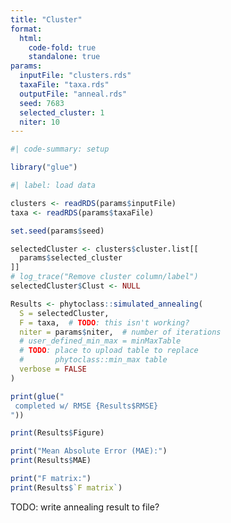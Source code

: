 ```yaml
---
title: "Cluster"
format:
  html:
    code-fold: true
    standalone: true
params:
  inputFile: "clusters.rds"
  taxaFile: "taxa.rds"
  outputFile: "anneal.rds"
  seed: 7683
  selected_cluster: 1
  niter: 10
---
```


```R
#| code-summary: setup

library("glue")
```

```R
#| label: load data

clusters <- readRDS(params$inputFile)
taxa <- readRDS(params$taxaFile)
```

```R
set.seed(params$seed)

selectedCluster <- clusters$cluster.list[[
  params$selected_cluster
]]
# log_trace("Remove cluster column/label")
selectedCluster$Clust <- NULL

Results <- phytoclass::simulated_annealing(
  S = selectedCluster,
  F = taxa,  # TODO: this isn't working?
  niter = params$niter,  # number of iterations
  # user_defined_min_max = minMaxTable
  # TODO: place to upload table to replace
  #       phytoclass::min_max table
  verbose = FALSE
)

print(glue("
 completed w/ RMSE {Results$RMSE}
"))

print(Results$Figure)

print("Mean Absolute Error (MAE):")
print(Results$MAE)

print("F matrix:")
print(Results$`F matrix`)

```

TODO: write annealing result to file?
